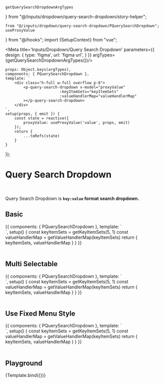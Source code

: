     getQuerySearchDropdownArgTypes
} from "@/inputs/dropdown/query-search-dropdown/story-helper";

    from "@/inputs/dropdown/query-search-dropdown/PQuerySearchDropdown";
    useProxyValue
} from "@/hooks"; import {SetupContext} from "vue";

<Meta title='Inputs/Dropdown/Query Search Dropdown' parameters={{
    design: {
        type: 'figma',
        url: 'figma url',
    }
}} argTypes={getQuerySearchDropdownArgTypes()}/>


    props: Object.keys(argTypes),
    components: { PQuerySearchDropdown },
    template: `
        <div class="h-full w-full overflow p-8">
            <p-query-search-dropdown v-model="proxyValue"
                            :keyItemSets="keyItemSets"
                            :valueHandlerMap="valueHandlerMap"
            ></p-query-search-dropdown>
        </div>
    `,
    setup(props, { emit }) {
        const state = reactive({
            proxyValue: useProxyValue('value', props, emit)
        });
        return {
            ...toRefs(state)
        }
    }
});

# Query Search Dropdown
<br/>

Query Search Dropdown is <b>```key:value``` format search dropdown.</b> <br/>


## Basic
<Canvas>
    <Story name="Basic" height="300px">
        {{
            components: { PQuerySearchDropdown },
            template: `
<div class="h-full w-full overflow p-8">
    <p-query-search-dropdown
        :key-item-sets="keyItemSets"
        :value-handler-map="valueHandlerMap"
    ></p-query-search-dropdown>
</div>
    `,
            setup() {
                const keyItemSets = getKeyItemSets(5, 1)
                const valueHandlerMap = getValueHandlerMap(keyItemSets)
                return {
                    keyItemSets,
                    valueHandlerMap
                }
            }
        }}
    </Story>
</Canvas>


<br/>
<br/>


## Multi Selectable
<Canvas>
    <Story name="Multi Selectable" height="300px">
        {{
            components: { PQuerySearchDropdown },
            template: `
<div class="h-full w-full overflow p-8">
    <p-query-search-dropdown
        :key-item-sets="keyItemSets"
        :value-handler-map="valueHandlerMap"
        multi-selectable
    ></p-query-search-dropdown>
</div>
    `,
            setup() {
                const keyItemSets = getKeyItemSets(5, 1)
                const valueHandlerMap = getValueHandlerMap(keyItemSets)
                return {
                    keyItemSets,
                    valueHandlerMap
                }
            }
        }}
    </Story>
</Canvas>

<br/>
<br/>

## Use Fixed Menu Style
<Canvas>
    <Story name="Use Fixed Menu Style">
        {{
            components: { PQuerySearchDropdown },
            template: `
<div class="h-full w-full overflow p-8">
    <p-query-search-dropdown
        :key-item-sets="keyItemSets"
        :value-handler-map="valueHandlerMap"
        use-fixed-menu-style
        multi-selectable
    ></p-query-search-dropdown>
</div>
    `,
            setup() {
                const keyItemSets = getKeyItemSets(5, 1)
                const valueHandlerMap = getValueHandlerMap(keyItemSets)
                return {
                    keyItemSets,
                    valueHandlerMap
                }
            }
        }}
    </Story>
</Canvas>

<br/>
<br/>

## Playground

<Canvas>
    <Story name="Playground" height="300px">
        {Template.bind({})}
    </Story>
</Canvas>

<ArgsTable story="Playground"/>
